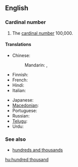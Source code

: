 ==English==

===Cardinal number===
{{enum|ten thousand|million|cardinal number|100,000}}
{{infl|en|numeral|head=[[hundred]] [[thousand]]}}

# {{cardinal}} The [[cardinal number]] 100,000.

====Translations====
{{trans-top|100,000}}
* Chinese:
*: Mandarin: {{t|cmn|十萬|sc=Hani}}, {{t|cmn|十万|tr=shíwàn|sc=Hani}}
* Finnish: {{t-|fi|satatuhatta}}
* French: {{t|fr|cent-mille|m}}
* Hindi: {{t+|hi|लाख|tr=laakh|xs=Hindi}}
* Italian: {{t+|it|centomila}}
{{trans-mid}}
* Japanese: {{t|ja|十万|tr=jūman}}
* [[Macedonian]]: {{t|mk|сто илјади|tr=sto íljadi}}
* Portuguese: {{t|pt|cem mil}}
* Russian: {{t-|ru|сто тысяч|tr=sto týs'ač}}
* [[Telugu]]: {{t-|te|లక్ష|tr=laksha}}
* Urdu: {{t-|ur|لاکھ|tr=laakh|xs=Urdu}}
{{trans-bottom}}

===See also===
* [[hundreds and thousands]]

[[hu:hundred thousand]]